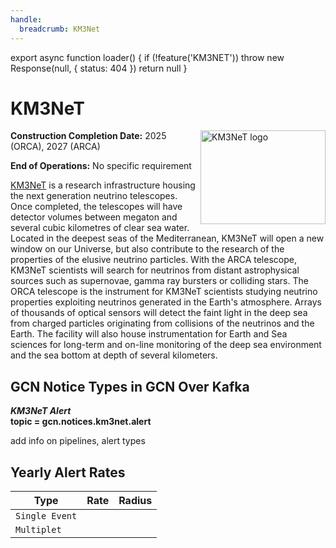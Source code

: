 ```yaml
---
handle:
  breadcrumb: KM3Net
---
```



export async function loader() {
  if (!feature('KM3NET')) throw new Response(null, { status: 404 })
  return null
}


# KM3NeT

<img
  src={logo}
  alt="KM3NeT logo"
  align="right"
  width="200"
  height="150"
  className="height-auto"
/>

**Construction Completion Date:** 2025 (ORCA), 2027 (ARCA)

**End of Operations:** No specific requirement

[KM3NeT](https://www.km3net.org) is a research infrastructure housing the next generation neutrino telescopes. Once completed, the telescopes will have detector volumes between megaton and several cubic kilometres of clear sea water. Located in the deepest seas of the Mediterranean, KM3NeT will open a new window on our Universe, but also contribute to the research of the properties of the elusive neutrino particles. With the ARCA telescope, KM3NeT scientists will search for neutrinos from distant astrophysical sources such as supernovae, gamma ray bursters or colliding stars. The ORCA telescope is the instrument for KM3NeT scientists studying neutrino properties exploiting neutrinos generated in the Earth's atmosphere. Arrays of thousands of optical sensors will detect the faint light in the deep sea from charged particles originating from collisions of the neutrinos and the Earth. The facility will also house instrumentation for Earth and Sea sciences for long-term and on-line monitoring of the deep sea environment and the sea bottom at depth of several kilometers.

## GCN Notice Types in GCN Over Kafka

**_KM3NeT Alert_**\
**topic = gcn.notices.km3net.alert**

add info on pipelines, alert types

## Yearly Alert Rates

<div className="overflow-table">

| Type           | Rate | Radius |
| -------------- | ---- | ------ |
| `Single Event` |      |        |
| `Multiplet`    |      |        |

</div>
